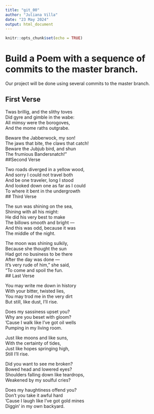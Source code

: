 ```yaml
---
title: "git_00"
author: "Juliana Villa"
date: "23 May 2024"
output: html_document
---
```


```r
knitr::opts_chunk$set(echo = TRUE)
```
# Build a Poem with a sequence of commits to the master branch.
Our project will be done using several commits to the master branch.
<!-- Do not modify or change any text in "!--" bracketed areas such as this --- these are instructions to
you, if you change any of this the git program will notice it and compromise your git merging strategy !-->

## First Verse 
<!--Put the first five lines of a poem by Lewis Carrol in this section!-->
Twas brillig, and the slithy toves  
      Did gyre and gimble in the wabe:  
All mimsy were the borogoves,  
      And the mome raths outgrabe.  
    
Beware the Jabberwock, my son!  
      The jaws that bite, the claws that catch!  
Beware the Jubjub bird, and shun  
      The frumious Bandersnatch!”  
##Second Verse
<!--Put the first five lines of a poem by Robert Frost here!-->

Two roads diverged in a yellow wood,    
And sorry I could not travel both    
And be one traveler, long I stood    
And looked down one as far as I could    
To where it bent in the undergrowth    
## Third Verse
<!--Put the first two verses of The Walrus and the Carpenter here!-->

The sun was shining on the sea,    
      Shining with all his might:  
He did his very best to make  
      The billows smooth and bright —  
And this was odd, because it was  
      The middle of the night.  
     
The moon was shining sulkily,  
      Because she thought the sun  
Had got no business to be there  
      After the day was done —  
It's very rude of him," she said,    
      "To come and spoil the fun.    
## Last Verse
<!--Put a short poem of your choice 8-20 lines,here!-->

You may write me down in history  
With your bitter, twisted lies,  
You may trod me in the very dirt  
But still, like dust, I'll rise.  
      
Does my sassiness upset you?  
Why are you beset with gloom?  
’Cause I walk like I've got oil wells  
Pumping in my living room.  
       
Just like moons and like suns,  
With the certainty of tides,  
Just like hopes springing high,  
Still I'll rise.  
       
Did you want to see me broken?  
Bowed head and lowered eyes?  
Shoulders falling down like teardrops,  
Weakened by my soulful cries?  
      
Does my haughtiness offend you?  
Don't you take it awful hard  
’Cause I laugh like I've got gold mines  
Diggin’ in my own backyard.  
